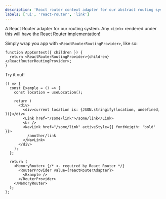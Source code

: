 ```yaml
---
description: 'React router context adapter for our abstract routing system'
labels: ['ui', 'react-router', 'link']
---
```



A React Router adapter for our routing system. Any `<Link>` rendered under this will have the React Router implementation!

Simply wrap you app with `<ReactRouterRoutingProvider>`, like so:

```tsx
function AppContext({ children }) {
  return <ReactRouterRoutingProvider>{children}</ReactRouterRoutingProvider>;
}
```

Try it out!

```tsx
() => {
  const Example = () => {
    const location = useLocation();

    return (
      <div>
        <div>current location is: {JSON.stringify(location, undefined, 1)}</div>
        <Link href="/some/link">/some/link</Link>
        <br />
        <NavLink href="/some/link" activeStyle={{ fontWeigth: 'bold' }}>
          /another/link
        </NavLink>
      </div>
    );
  };

  return (
    <MemoryRouter> {/* <- required by React Router */}
      <RouterProvider value={reactRouterAdapter}>
        <Example />
      </RouterProvider>
    </MemoryRouter>
  );
};
```
